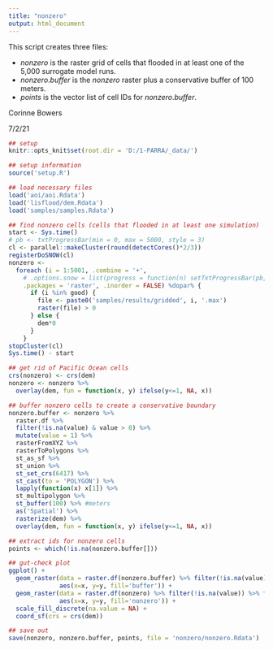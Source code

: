 ```yaml
---
title: "nonzero"
output: html_document
---
```


This script creates three files:

* $nonzero$ is the raster grid of cells that flooded in at least one of the 5,000 surrogate model runs.
* $nonzero.buffer$ is the $nonzero$ raster plus a conservative buffer of 100 meters.
* $points$ is the vector list of cell IDs for $nonzero.buffer$.

Corinne Bowers

7/2/21

```r
## setup
knitr::opts_knit$set(root.dir = 'D:/1-PARRA/_data/')

```

```r
## setup information
source('setup.R')

## load necessary files
load('aoi/aoi.Rdata')
load('lisflood/dem.Rdata')
load('samples/samples.Rdata')

```

```r
## find nonzero cells (cells that flooded in at least one simulation)
start <- Sys.time()
# pb <- txtProgressBar(min = 0, max = 5000, style = 3)
cl <- parallel::makeCluster(round(detectCores()*2/3))
registerDoSNOW(cl)
nonzero <-
  foreach (i = 1:5001, .combine = '+', 
    # .options.snow = list(progress = function(n) setTxtProgressBar(pb, n)),
    .packages = 'raster', .inorder = FALSE) %dopar% {
      if (i %in% good) {
        file <- paste0('samples/results/gridded', i, '.max')
        raster(file) > 0
      } else {
        dem*0
      }
    }
stopCluster(cl)
Sys.time() - start

```

```r
## get rid of Pacific Ocean cells
crs(nonzero) <- crs(dem)
nonzero <- nonzero %>% 
  overlay(dem, fun = function(x, y) ifelse(y<=1, NA, x))

## buffer nonzero cells to create a conservative boundary
nonzero.buffer <- nonzero %>%
  raster.df %>%
  filter(!is.na(value) & value > 0) %>%
  mutate(value = 1) %>%
  rasterFromXYZ %>%
  rasterToPolygons %>%
  st_as_sf %>%
  st_union %>%
  st_set_crs(6417) %>%
  st_cast(to = 'POLYGON') %>%
  lapply(function(x) x[1]) %>%
  st_multipolygon %>%
  st_buffer(100) %>% #meters
  as('Spatial') %>%
  rasterize(dem) %>% 
  overlay(dem, fun = function(x, y) ifelse(y<=1, NA, x))

## extract ids for nonzero cells
points <- which(!is.na(nonzero.buffer[]))

```

```r
## gut-check plot
ggplot() + 
  geom_raster(data = raster.df(nonzero.buffer) %>% filter(!is.na(value)), 
              aes(x=x, y=y, fill='buffer')) + 
  geom_raster(data = raster.df(nonzero) %>% filter(!is.na(value)) %>% filter(value>0), 
              aes(x=x, y=y, fill='nonzero')) + 
  scale_fill_discrete(na.value = NA) + 
  coord_sf(crs = crs(dem))

```

```r
## save out 
save(nonzero, nonzero.buffer, points, file = 'nonzero/nonzero.Rdata')

```

